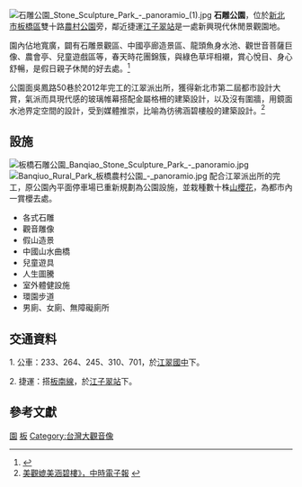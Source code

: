 {{coord|25.02929|121.469378|display=title|region:TW-TPQ_type:landmark}}

[[File:石雕公園_Stone_Sculpture_Park_-_panoramio_(1).jpg|thumb]]
'''石雕公園'''，位於[[新北市|新北市]][[板橋區_(台灣)|板橋區]]雙十路[[農村公園|農村公園]]旁，鄰近捷運[[江子翠站|江子翠站]]是一處新興現代休閒景觀園地。

園內佔地寬廣，闢有石雕景觀區、中國亭廊造景區、龍頭魚身水池、觀世音菩薩巨像、農會亭、兒童遊戲區等，春天時花團錦簇，與綠色草坪相襯，賞心悅目、身心舒暢，是假日親子休閒的好去處。<ref>{{Cite web |url=https://tour.ntpc.gov.tw/zh-tw/Attraction/Detail?wnd_id=60&id=109716 |title=《板橋石雕公園》，新北市觀光旅遊網 |access-date=2019-12-27 |archive-date=2021-04-20 |archive-url=https://web.archive.org/web/20210420172051/https://tour.ntpc.gov.tw/zh-tw/Attraction/Detail?wnd_id=60&id=109716 |dead-url=no }}</ref>

公園面吳鳳路50巷於2012年完工的江翠派出所，獲得新北市第二屆都市設計大賞，氣派而具現代感的玻璃帷幕搭配金屬格柵的建築設計，以及沒有圍牆，用鏡面水池界定空間的設計，受到媒體推崇，比喻為彷彿涵碧樓般的建築設計。<ref>[http://news.chinatimes.com/domestic/11050615/132012100301046.html《江翠派出所 美觀媲美涵碧樓》，中時電子報] {{Wayback|url=http://news.chinatimes.com/domestic/11050615/132012100301046.html |date=20121007025221 }}</ref>

==設施==
[[File:板橋石雕公園_Banqiao_Stone_Sculpture_Park_-_panoramio.jpg|thumb]]
[[File:Banqiuo_Rural_Park_板橋農村公園_-_panoramio.jpg|thumb]]
配合江翠派出所的完工，原公園內平面停車場已重新規劃為公園設施，並栽種數十株[[山櫻花|山櫻花]]，為都市內一賞櫻去處。
*各式石雕
*觀音雕像
*假山造景
*中國山水曲橋
*兒童遊具
*人生圖騰
*室外體健設施
*環園步道
*男廁、女廁、無障礙廁所

==交通資料==

1. 公車：233、264、245、310、701，於[[江翠國中|江翠國中]]下。

2. 捷運：搭[[板南線|板南線]]，於[[江子翠站|江子翠站]]下。

==參考文獻==
{{Reflist|2}}

[[Category:板橋區_(台灣)|園]]
[[Category:新北市公園|板]]
[[Category:台灣大觀音像|Category:台灣大觀音像]]
{{Taiwanese building-stub}}